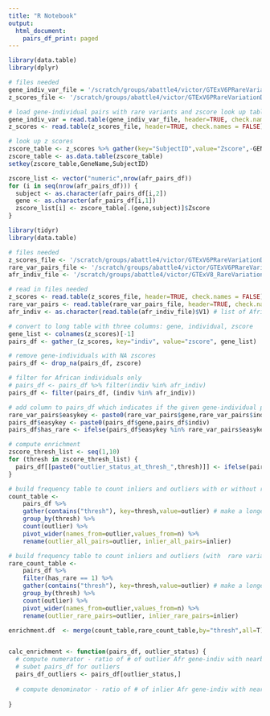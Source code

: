 ```yaml
---
title: "R Notebook"
output:
  html_document:
    pairs_df_print: paged
---
```


```r
library(data.table)
library(dplyr)

# files needed
gene_indiv_var_file = '/scratch/groups/abattle4/victor/GTExV6PRareVariationData/archive/reference/gene_indiv_variants.txt'
z_scores_file <- '/scratch/groups/abattle4/victor/GTExV6PRareVariationData/archive/data/v8/outliers_medz_zscores.txt'

# load gene-individual pairs with rare variants and zscore look up table
gene_indiv_var = read.table(gene_indiv_var_file, header=TRUE, check.names = FALSE)
z_scores <- read.table(z_scores_file, header=TRUE, check.names = FALSE)

# look up z scores
zscore_table <- z_scores %>% gather(key="SubjectID",value="Zscore",-GENE) %>% rename(GeneName=GENE)
zscore_table <- as.data.table(zscore_table)
setkey(zscore_table,GeneName,SubjectID)

zscore_list <- vector("numeric",nrow(afr_pairs_df))
for (i in seq(nrow(afr_pairs_df))) {
  subject <- as.character(afr_pairs_df[i,2])
  gene <- as.character(afr_pairs_df[i,1])
  zscore_list[i] <- zscore_table[.(gene,subject)]$Zscore
}
```

```r
library(tidyr)
library(data.table)

# files needed
z_scores_file <- '/scratch/groups/abattle4/victor/GTExV6PRareVariationData/archive/data/v8/outliers_medz_zscores.txt'
rare_var_pairs_file <- '/scratch/groups/abattle4/victor/GTExV6PRareVariationData/archive/reference/gene_indiv_variants.txt'
afr_indiv_file <- '/scratch/groups/abattle4/victor/GTExV8_RareVariationData/reference/gtex_v8_wgs_individuals_AFA.txt'

# read in files needed
z_scores <- read.table(z_scores_file, header=TRUE, check.names = FALSE) # wide table with z scores for gene-individual pairs
rare_var_pairs <- read.table(rare_var_pairs_file, header=TRUE, check.names = FALSE) # table of gene-individual pairs with their rare variants
afr_indiv <- as.character(read.table(afr_indiv_file)$V1) # list of African American individuals with WGS

# convert to long table with three columns: gene, individual, zscore
gene_list <- colnames(z_scores)[-1]
pairs_df <- gather_(z_scores, key="indiv", value="zscore", gene_list)

# remove gene-individuals with NA zscores
pairs_df <- drop_na(pairs_df, zscore)

# filter for African individuals only
# pairs_df <- pairs_df %>% filter(indiv %in% afr_indiv)
pairs_df <- filter(pairs_df, (indiv %in% afr_indiv))

# add column to pairs_df which indicates if the given gene-individual pair has at least 1 rare variant within 10kb of gene TSS
rare_var_pairs$easykey <- paste0(rare_var_pairs$gene,rare_var_pairs$indiv)
pairs_df$easykey <- paste0(pairs_df$gene,pairs_df$indiv)
pairs_df$has_rare <- ifelse(pairs_df$easykey %in% rare_var_pairs$easykey,1,0)

# compute enrichment
zscore_thresh_list <- seq(1,10)
for (thresh in zscore_thresh_list) {
  pairs_df[[paste0("outlier_status_at_thresh_",thresh)]] <- ifelse(pairs_df$z_score > thresh, "outlier","inlier")
}

# build frequency table to count inliers and outliers with or without rare variants
count_table <-
    pairs_df %>% 
    gather(contains("thresh"), key=thresh,value=outlier) # make a longer table %>% 
    group_by(thresh) %>%
    count(outlier) %>%
    pivot_wider(names_from=outlier,values_from=n) %>% 
    rename(outlier_all_pairs=outlier, inlier_all_pairs=inlier)

# build frequency table to count inliers and outliers (with  rare variants)
rare_count_table <- 
    pairs_df %>%
    filter(has_rare == 1) %>%
    gather(contains("thresh"), key=thresh,value=outlier) # make a longer table %>%
    group_by(thresh) %>%
    count(outlier) %>%
    pivot_wider(names_from=outlier,values_from=n) %>% 
    rename(outlier_rare_pairs=outlier, inlier_rare_pairs=inlier) 

enrichment.df  <- merge(count_table,rare_count_table,by="thresh",all=T) %>% mutate(numerator=outlier_rare_pairs/outlier_all_pairs, denominator=inlier_rare_pairs/inlier_all_pairs, enrichment=numerator/denominator)


calc_enrichment <- function(pairs_df, outlier_status) {
  # compute numerator - ratio of # of outlier Afr gene-indiv with nearby rare variant to # of outlier Afr gene-indiv pairs
  # subet pairs_df for outliers
  pairs_df_outliers <- pairs_df[outlier_status,]
    
  # compute denominator - ratio of # of inlier Afr gene-indiv with nearby rare variant to # of inlier Afr gene-indiv pairs
  
}


```
